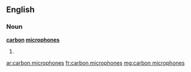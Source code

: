 ==English==

===Noun===
'''[[carbon]] [[microphone]]s'''

# {{plural of|carbon microphone}}

[[ar:carbon microphones]]
[[fr:carbon microphones]]
[[mg:carbon microphones]]